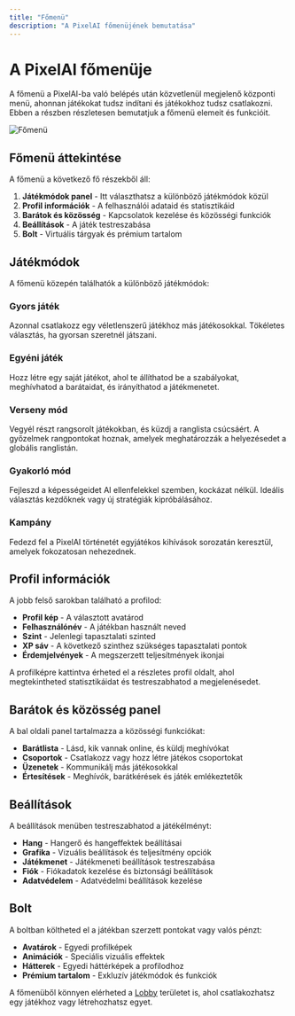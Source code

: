 ```yaml
---
title: "Főmenü"
description: "A PixelAI főmenüjének bemutatása"
---
```


# A PixelAI főmenüje

A főmenü a PixelAI-ba való belépés után közvetlenül megjelenő központi menü, ahonnan játékokat tudsz indítani és játékokhoz tudsz csatlakozni. Ebben a részben részletesen bemutatjuk a főmenü elemeit és funkcióit.

![Főmenü](/images/fomenu.png)

## Főmenü áttekintése

A főmenü a következő fő részekből áll:

1. **Játékmódok panel** - Itt választhatsz a különböző játékmódok közül
2. **Profil információk** - A felhasználói adataid és statisztikáid
3. **Barátok és közösség** - Kapcsolatok kezelése és közösségi funkciók
4. **Beállítások** - A játék testreszabása
5. **Bolt** - Virtuális tárgyak és prémium tartalom

## Játékmódok

A főmenü közepén találhatók a különböző játékmódok:

### Gyors játék

Azonnal csatlakozz egy véletlenszerű játékhoz más játékosokkal. Tökéletes választás, ha gyorsan szeretnél játszani.

### Egyéni játék

Hozz létre egy saját játékot, ahol te állíthatod be a szabályokat, meghívhatod a barátaidat, és irányíthatod a játékmenetet.

### Verseny mód

Vegyél részt rangsorolt játékokban, és küzdj a ranglista csúcsáért. A győzelmek rangpontokat hoznak, amelyek meghatározzák a helyezésedet a globális ranglistán.

### Gyakorló mód

Fejleszd a képességeidet AI ellenfelekkel szemben, kockázat nélkül. Ideális választás kezdőknek vagy új stratégiák kipróbálásához.

### Kampány

Fedezd fel a PixelAI történetét egyjátékos kihívások sorozatán keresztül, amelyek fokozatosan nehezednek.

## Profil információk

A jobb felső sarokban található a profilod:

- **Profil kép** - A választott avatárod
- **Felhasználónév** - A játékban használt neved
- **Szint** - Jelenlegi tapasztalati szinted
- **XP sáv** - A következő szinthez szükséges tapasztalati pontok
- **Érdemjelvények** - A megszerzett teljesítmények ikonjai

A profilképre kattintva érheted el a részletes profil oldalt, ahol megtekintheted statisztikáidat és testreszabhatod a megjelenésedet.

## Barátok és közösség panel

A bal oldali panel tartalmazza a közösségi funkciókat:

- **Barátlista** - Lásd, kik vannak online, és küldj meghívókat
- **Csoportok** - Csatlakozz vagy hozz létre játékos csoportokat
- **Üzenetek** - Kommunikálj más játékosokkal
- **Értesítések** - Meghívók, barátkérések és játék emlékeztetők

## Beállítások

A beállítások menüben testreszabhatod a játékélményt:

- **Hang** - Hangerő és hangeffektek beállításai
- **Grafika** - Vizuális beállítások és teljesítmény opciók
- **Játékmenet** - Játékmeneti beállítások testreszabása
- **Fiók** - Fiókadatok kezelése és biztonsági beállítások
- **Adatvédelem** - Adatvédelmi beállítások kezelése

## Bolt

A boltban költheted el a játékban szerzett pontokat vagy valós pénzt:

- **Avatárok** - Egyedi profilképek
- **Animációk** - Speciális vizuális effektek
- **Hátterek** - Egyedi háttérképek a profilodhoz
- **Prémium tartalom** - Exkluzív játékmódok és funkciók

A főmenüből könnyen elérheted a [Lobby](/PixelAI/jatek-menete/lobby) területet is, ahol csatlakozhatsz egy játékhoz vagy létrehozhatsz egyet.